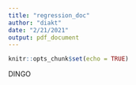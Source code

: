 ```yaml
---
title: "regression_doc"
author: "diakt"
date: "2/21/2021"
output: pdf_document
---
```


```r
knitr::opts_chunk$set(echo = TRUE)
```

DINGO
